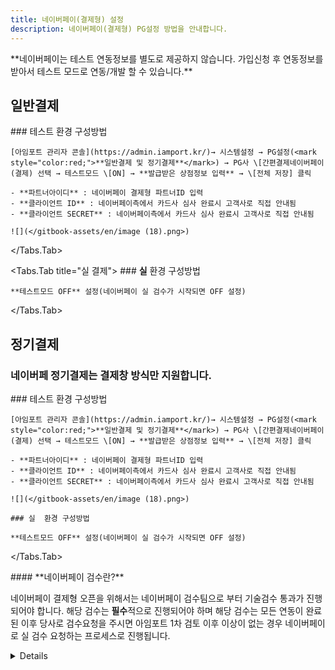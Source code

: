 ```yaml
---
title: 네이버페이(결제형) 설정
description: 네이버페이(결제형) PG설정 방법을 안내합니다.
---
```



<Hint style="info">
  **네이버페이는 테스트 연동정보를 별도로 제공하지 않습니다. 가입신청 후 연동정보를 받아서 테스트 모드로 연동/개발 할 수 있습니다.**
</Hint>

## 일반**결제**

<Tabs>
  <Tabs.Tab title="테스트 결제">
    ### 테스트 환경 구성방법

    [아임포트 관리자 콘솔](https://admin.iamport.kr/)→ 시스템설정 → PG설정(<mark style="color:red;">**일반결제 및 정기결제**</mark>) → PG사 \[간편결제네이버페이(결제) 선택 → 테스트모드 \[ON] → **발급받은 상점정보 입력** → \[전체 저장] 클릭

    - **파트너아이디** : 네이버페이 결제형 파트너ID 입력
    - **클라이언트 ID** : 네이버페이측에서 카드사 심사 완료시 고객사로 직접 안내됨
    - **클라이언트 SECRET** : 네이버페이측에서 카드사 심사 완료시 고객사로 직접 안내됨

    ![](</gitbook-assets/en/image (18).png>)
  </Tabs.Tab>

  <Tabs.Tab title="실 결제">
    ### **실** 환경 구성방법

    **테스트모드 OFF** 설정(네이버페이 실 검수가 시작되면 OFF 설정)
  </Tabs.Tab>
</Tabs>

## 정기결제

### 네이버페 정기결제는 결제창 방식만 지원합니다.

<Tabs>
  <Tabs.Tab title="결제창 방식">
    ### 테스트 환경 구성방법

    [아임포트 관리자 콘솔](https://admin.iamport.kr/)→ 시스템설정 → PG설정(<mark style="color:red;">**일반결제 및 정기결제**</mark>) → PG사 \[간편결제네이버페이(결제) 선택 → 테스트모드 \[ON] → **발급받은 상점정보 입력** → \[전체 저장] 클릭

    - **파트너아이디** : 네이버페이 결제형 파트너ID 입력
    - **클라이언트 ID** : 네이버페이측에서 카드사 심사 완료시 고객사로 직접 안내됨
    - **클라이언트 SECRET** : 네이버페이측에서 카드사 심사 완료시 고객사로 직접 안내됨

    ![](</gitbook-assets/en/image (18).png>)

    ### 실  환경 구성방법

    **테스트모드 OFF** 설정(네이버페이 실 검수가 시작되면 OFF 설정)
  </Tabs.Tab>
</Tabs>

<Hint style="info">
  #### **네이버페이 검수란?**

  네이버페이 결제형 오픈을 위해서는 네이버페이 검수팀으로 부터 기술검수 통과가 진행되어야 합니다. 해당 검수는 **필수**적으로 진행되어야 하며 해당 검수는 모든 연동이 완료된 이후 당사로 검수요청을 주시면 아임포트 1차 검토 이후 이상이 없는 경우 네이버페이로 실 검수 요청하는 프로세스로 진행됩니다.
</Hint>

<Details>
  <Details.Summary>네이버페이 기술검수 요청 방법</Details.Summary>

  <Details.Content>
    네이버페이 기술검수를 위해서는 아래 질문리스트를 작성하여 아래 이메일 주소로 검수요청을 주시면 됩니다.

    ```md
    <사업자 및 계약정보>

    - 상호명 :
    - 사업자번호 :
    - 아임포트계정 :
    - 네이버페이 결제형 파트너ID : 단건/반복(정기) 이용하실 방식 구분하여 전달 주시기 바랍니다.
    - 검수 진행가능한 URL :
    - 테스트 가능한 로그인계정 :
      - 네이버페이 결제형 연동 개발자 정보(이름/이메일/전화번호):
      - 네이버페이 결제형 연동 검수 담당자 정보(이름/이메일/전화번호):
      - 판매상품 과/면세 여부:
      - 에스크로 사용여부:
      - 모바일앱 보유 여부:
      - 부분취소 제공여부:
      - IMP.request_pay 함수 호출 시 naverProducts 파라미터 설정여부 및 셋팅 예시:

    <질의사항>

    1. 일반결제만 연동하는 경우

    1) 지원하는 PC 웹 브라우저 종류와 최소 버전:
    2) 지원하는 모바일 웹 브라우저 종류와 최소 버전:
       (앱으로만 연동하시는 경우, 지원하는 모바일 OS 종류와 최소 버전: (ex. iOS 12.0.1, Android 8.0))
    3) 네이버페이 계약 시, 현금영수증 발급을 누가 하도록 결정하셨나요?
    4) 네이버페이 계약 시, 포인트 적립 방식은 자동지급방식으로 계약하셨나요? 직접 건별로 지급하기로 계약하셨나요?

    2. 일반 + 정기결제 모두 연동하는 경우

    1) 지원하는 PC 웹 브라우저 종류와 최소 버전:
    2) 지원하는 모바일 웹 브라우저 종류와 최소 버전:
       (앱으로만 연동하시는 경우, 지원하는 모바일 OS 종류와 최소 버전: (ex. iOS 12.0.1, Android 8.0))
    3) 네이버페이 계약 시, 현금영수증 발급을 누가 하도록 결정하셨나요?
    4) 네이버페이 계약 시, 포인트 적립 방식은 자동지급방식으로 계약하셨나요? 직접 건별로 지급하기로 계약하셨나요?
    5) 정기결제 등록 내역 조회를 어떤 방식으로 구현하시고 계신가요? 예) 관리자페이지 반복결제내역 조회 시 / 자체주문 생성 시 정보조회
    6) 결제 내역 조회를 어떤 방식으로 구현하시고 계신가요? 예) 관리자페이지 결제내역 조회 시 / 자체주문 생성 시 정보조회 / 정산 대사 작업 배치
    7) 어떤 경우에 정기결제가 해제되나요? 예) 등록생성 실패 시 / 등록된 반복결제항목 해제 시 / 관리자 반복결제 등록항목 해제
    ```

    **email : [support@iamport.kr](mailto:support@iamport.kr)**
  </Details.Content>
</Details>
